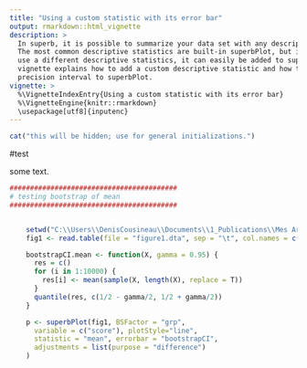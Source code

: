 ```yaml
---
title: "Using a custom statistic with its error bar"
output: rmarkdown::html_vignette
description: >
  In superb, it is possible to summarize your data set with any descriptive statistics.
  The most common descriptive statistics are built-in superbPlot, but if you wish to 
  use a different descriptive statistics, it can easily be added to superbPlot. This
  vignette explains how to add a custom descriptive statistic and how to add its 
  precision interval to superbPlot.
vignette: >
  %\VignetteIndexEntry{Using a custom statistic with its error bar}
  %\VignetteEngine{knitr::rmarkdown}
  \usepackage[utf8]{inputenc}
---
```



```r
cat("this will be hidden; use for general initializations.")
```


#test


some text.

```r

#########################################
# testing bootstrap of mean
#########################################


    setwd("C:\\Users\\DenisCousineau\\Documents\\1_Publications\\Mes Articles\\FC01=64=MAG03-MeanPlot\\64=MAG03\\MAG03-JoVe-CIwithAllSortsOfDesigns")
    fig1 <- read.table(file = "figure1.dta", sep = "\t", col.names = c("id","grp","score") )

    bootstrapCI.mean <- function(X, gamma = 0.95) {
      res = c()
      for (i in 1:10000) {
        res[i] <- mean(sample(X, length(X), replace = T))
      }
      quantile(res, c(1/2 - gamma/2, 1/2 + gamma/2))
    }

    p <- superbPlot(fig1, BSFactor = "grp", 
      variable = c("score"), plotStyle="line",
      statistic = "mean", errorbar = "bootstrapCI",
      adjustments = list(purpose = "difference")
    )



```



